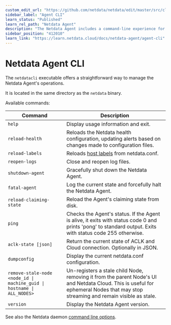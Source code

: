 ```yaml
---
custom_edit_url: "https://github.com/netdata/netdata/edit/master/src/cli/README.md"
sidebar_label: "Agent CLI"
learn_status: "Published"
learn_rel_path: "Netdata Agent"
description: "The Netdata Agent includes a command-line experience for reloading health configuration, reopening log files, halting the daemon, and more."
sidebar_position: "412010"
learn_link: "https://learn.netdata.cloud/docs/netdata-agent/agent-cli"
---
```


# Netdata Agent CLI

The `netdatacli` executable offers a straightforward way to manage the Netdata Agent's operations.

It is located in the same directory as the `netdata` binary.

Available commands:

| Command                                                                | Description                                                                                                                                                                      |
|------------------------------------------------------------------------|----------------------------------------------------------------------------------------------------------------------------------------------------------------------------------|
| `help`                                                                 | Display usage information and exit.                                                                                                                                              |
| `reload-health`                                                        | Reloads the Netdata health configuration, updating alerts based on changes made to configuration files.                                                                          |
| `reload-labels`                                                        | Reloads [host labels](/docs/netdata-agent/configuration/organize-systems-metrics-and-alerts#custom-labels) from netdata.conf.                                                 |
| `reopen-logs`                                                          | Close and reopen log files.                                                                                                                                                      |
| `shutdown-agent`                                                       | Gracefully shut down the Netdata Agent.                                                                                                                                          |
| `fatal-agent`                                                          | Log the current state and forcefully halt the Netdata Agent.                                                                                                                     |
| `reload-claiming-state`                                                | Reload the Agent's claiming state from disk.                                                                                                                                     |
| `ping`                                                                 | Checks the Agent's status. If the Agent is alive, it exits with status code 0 and prints 'pong' to standard output. Exits with status code 255 otherwise.                        |
| `aclk-state [json]`                                                    | Return the current state of ACLK and Cloud connection. Optionally in JSON.                                                                                                       |
| `dumpconfig`                                                           | Display the current netdata.conf configuration.                                                                                                                                  |
| `remove-stale-node <node_id \| machine_guid \| hostname \| ALL_NODES>` | Un-registers a stale child Node, removing it from the parent Node's UI and Netdata Cloud. This is useful for ephemeral Nodes that may stop streaming and remain visible as stale. |
| `version`                                                              | Display the Netdata Agent version.                                                                                                                                               |

See also the Netdata daemon [command line options](/docs/netdata-agent/configuration/netdata-daemon#command-line-options).

